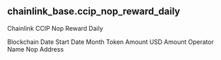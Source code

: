 ## chainlink_base.ccip_nop_reward_daily 
Chainlink CCIP Nop Reward Daily


<ParamField path="blockchain">
Blockchain
</ParamField>
<ParamField path="date_start">
Date Start
</ParamField>
<ParamField path="date_month">
Date Month
</ParamField>
<ParamField path="token_amount">
Token Amount
</ParamField>
<ParamField path="usd_amount">
USD Amount
</ParamField>
<ParamField path="operator_name">
Operator Name
</ParamField>
<ParamField path="nop_address">
Nop Address
</ParamField>
